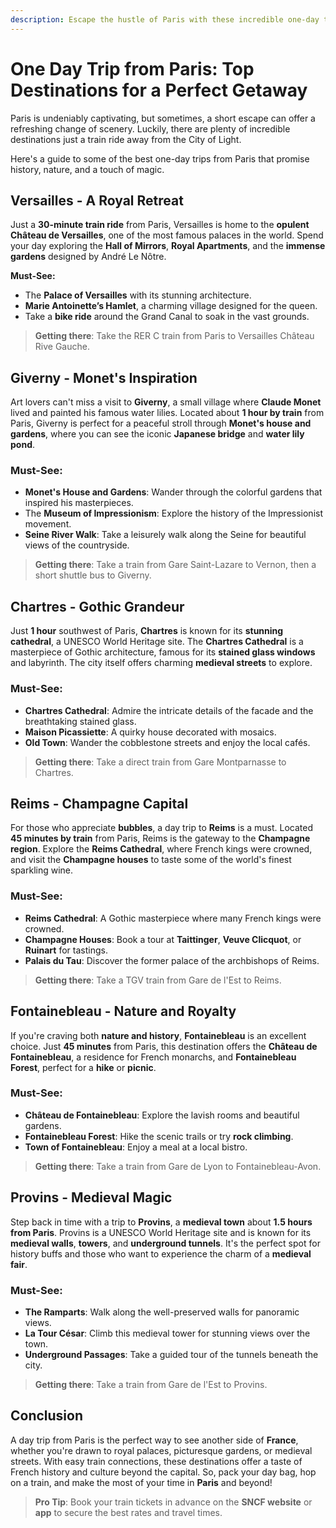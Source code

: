 ```yaml
---
description: Escape the hustle of Paris with these incredible one-day trip destinations. Discover history, nature, and charm just a short ride away from the city
---
```


# One Day Trip from Paris: Top Destinations for a Perfect Getaway

Paris is undeniably captivating, but sometimes, a short escape can offer a refreshing change of scenery. Luckily, there are plenty of incredible destinations just a train ride away from the City of Light.

Here's a guide to some of the best one-day trips from Paris that promise history, nature, and a touch of magic.

## Versailles - A Royal Retreat

Just a **30-minute train ride** from Paris, Versailles is home to the **opulent Château de Versailles**, one of the most famous palaces in the world. Spend your day exploring the **Hall of Mirrors**, **Royal Apartments**, and the **immense gardens** designed by André Le Nôtre.

**Must-See:**

- The **Palace of Versailles** with its stunning architecture.
- **Marie Antoinette’s Hamlet**, a charming village designed for the queen.
- Take a **bike ride** around the Grand Canal to soak in the vast grounds.

> **Getting there**: Take the RER C train from Paris to Versailles Château Rive Gauche.

## Giverny - Monet's Inspiration

Art lovers can't miss a visit to **Giverny**, a small village where **Claude Monet** lived and painted his famous water lilies. Located about **1 hour by train** from Paris, Giverny is perfect for a peaceful stroll through **Monet's house and gardens**, where you can see the iconic **Japanese bridge** and **water lily pond**.

### Must-See:

- **Monet's House and Gardens**: Wander through the colorful gardens that inspired his masterpieces.
- The **Museum of Impressionism**: Explore the history of the Impressionist movement.
- **Seine River Walk**: Take a leisurely walk along the Seine for beautiful views of the countryside.

> **Getting there**: Take a train from Gare Saint-Lazare to Vernon, then a short shuttle bus to Giverny.

## Chartres - Gothic Grandeur

Just **1 hour** southwest of Paris, **Chartres** is known for its **stunning cathedral**, a UNESCO World Heritage site. The **Chartres Cathedral** is a masterpiece of Gothic architecture, famous for its **stained glass windows** and labyrinth. The city itself offers charming **medieval streets** to explore.

### Must-See:

- **Chartres Cathedral**: Admire the intricate details of the facade and the breathtaking stained glass.
- **Maison Picassiette**: A quirky house decorated with mosaics.
- **Old Town**: Wander the cobblestone streets and enjoy the local cafés.

> **Getting there**: Take a direct train from Gare Montparnasse to Chartres.

<PromotionSection />

## Reims - Champagne Capital

For those who appreciate **bubbles**, a day trip to **Reims** is a must. Located **45 minutes by train** from Paris, Reims is the gateway to the **Champagne region**. Explore the **Reims Cathedral**, where French kings were crowned, and visit the **Champagne houses** to taste some of the world's finest sparkling wine.

### Must-See:

- **Reims Cathedral**: A Gothic masterpiece where many French kings were crowned.
- **Champagne Houses**: Book a tour at **Taittinger**, **Veuve Clicquot**, or **Ruinart** for tastings.
- **Palais du Tau**: Discover the former palace of the archbishops of Reims.

> **Getting there**: Take a TGV train from Gare de l'Est to Reims.

## Fontainebleau - Nature and Royalty

If you're craving both **nature and history**, **Fontainebleau** is an excellent choice. Just **45 minutes** from Paris, this destination offers the **Château de Fontainebleau**, a residence for French monarchs, and **Fontainebleau Forest**, perfect for a **hike** or **picnic**.

### Must-See:

- **Château de Fontainebleau**: Explore the lavish rooms and beautiful gardens.
- **Fontainebleau Forest**: Hike the scenic trails or try **rock climbing**.
- **Town of Fontainebleau**: Enjoy a meal at a local bistro.

> **Getting there**: Take a train from Gare de Lyon to Fontainebleau-Avon.

## Provins - Medieval Magic

Step back in time with a trip to **Provins**, a **medieval town** about **1.5 hours from Paris**. Provins is a UNESCO World Heritage site and is known for its **medieval walls**, **towers**, and **underground tunnels**. It's the perfect spot for history buffs and those who want to experience the charm of a **medieval fair**.

### Must-See:

- **The Ramparts**: Walk along the well-preserved walls for panoramic views.
- **La Tour César**: Climb this medieval tower for stunning views over the town.
- **Underground Passages**: Take a guided tour of the tunnels beneath the city.

> **Getting there**: Take a train from Gare de l'Est to Provins.

## Conclusion

A day trip from Paris is the perfect way to see another side of **France**, whether you're drawn to royal palaces, picturesque gardens, or medieval streets. With easy train connections, these destinations offer a taste of French history and culture beyond the capital. So, pack your day bag, hop on a train, and make the most of your time in **Paris** and beyond!

> **Pro Tip**: Book your train tickets in advance on the **SNCF website** or **app** to secure the best rates and travel times.
